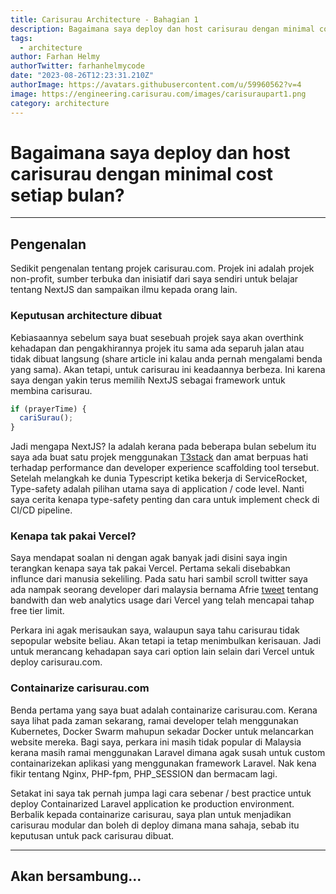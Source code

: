 ```yaml
---
title: Carisurau Architecture - Bahagian 1
description: Bagaimana saya deploy dan host carisurau dengan minimal cost setiap bulan?
tags:
  - architecture
author: Farhan Helmy
authorTwitter: farhanhelmycode
date: "2023-08-26T12:23:31.210Z"
authorImage: https://avatars.githubusercontent.com/u/59960562?v=4
image: https://engineering.carisurau.com/images/carisuraupart1.png
category: architecture
---
```


# Bagaimana saya deploy dan host carisurau dengan minimal cost setiap bulan?

---

## Pengenalan

Sedikit pengenalan tentang projek carisurau.com. Projek ini adalah projek non-profit, sumber terbuka dan inisiatif dari saya sendiri untuk belajar tentang NextJS dan sampaikan ilmu kepada orang lain.

### Keputusan architecture dibuat

Kebiasaannya sebelum saya buat sesebuah projek saya akan overthink kehadapan dan pengakhirannya projek itu sama ada separuh jalan atau tidak dibuat langsung (share article ini kalau anda pernah mengalami benda yang sama). Akan tetapi, untuk carisurau ini keadaannya berbeza. Ini karena saya dengan yakin terus memilih NextJS sebagai framework untuk membina carisurau.

```js
if (prayerTime) {
  cariSurau();
}
```

Jadi mengapa NextJS? Ia adalah kerana pada beberapa bulan sebelum itu saya ada buat satu projek menggunakan [T3stack](https://create.t3.gg/) dan amat berpuas hati terhadap performance dan developer experience scaffolding tool tersebut. Setelah melangkah ke dunia Typescript ketika bekerja di ServiceRocket, Type-safety adalah pilihan utama saya di application / code level. Nanti saya cerita kenapa type-safety penting dan cara untuk implement check di CI/CD pipeline.

### Kenapa tak pakai Vercel?

Saya mendapat soalan ni dengan agak banyak jadi disini saya ingin terangkan kenapa saya tak pakai Vercel. Pertama sekali disebabkan influnce dari manusia sekeliling. Pada satu hari sambil scroll twitter saya ada nampak seorang developer dari malaysia bernama Afrie [tweet](https://twitter.com/afrieirham_/status/1669616820024918022) tentang bandwith dan web analytics usage dari Vercel yang telah mencapai tahap free tier limit.

Perkara ini agak merisaukan saya, walaupun saya tahu carisurau tidak sepopular website beliau. Akan tetapi ia tetap menimbulkan kerisauan. Jadi untuk merancang kehadapan saya cari option lain selain dari Vercel untuk deploy carisurau.com.

### Containarize carisurau.com

Benda pertama yang saya buat adalah containarize carisurau.com. Kerana saya lihat pada zaman sekarang, ramai developer telah menggunakan Kubernetes, Docker Swarm mahupun sekadar Docker untuk melancarkan website mereka. Bagi saya, perkara ini masih tidak popular di Malaysia kerana masih ramai menggunakan Laravel dimana agak susah untuk custom containarizekan aplikasi yang menggunakan framework Laravel. Nak kena fikir tentang Nginx, PHP-fpm, PHP_SESSION dan bermacam lagi.

Setakat ini saya tak pernah jumpa lagi cara sebenar / best practice untuk deploy Containarized Laravel application ke production environment. Berbalik kepada containarize carisurau, saya plan untuk menjadikan carisurau modular dan boleh di deploy dimana mana sahaja, sebab itu keputusan untuk pack carisurau dibuat.

---

## Akan bersambung...
